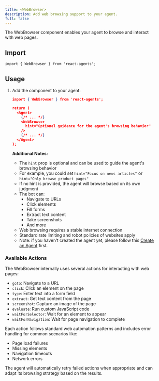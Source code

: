 ```yaml
---
title: <WebBrowser>
description: Add web browsing support to your agent.
full: false
---
```


The WebBrowser component enables your agent to browse and interact with web pages.

## Import

```tsx
import { WebBrowser } from 'react-agents';
```

## Usage

1. Add the component to your agent:
   ```json
   import { WebBrowser } from 'react-agents';

   return (
     <Agent>
       {/* ... */}
       <WebBrowser
         hint="Optional guidance for the agent's browsing behavior"
       />
       {/* ... */}
     </Agent>
   );
   ```

   **Additional Notes:**
   - The `hint` prop is optional and can be used to guide the agent's browsing behavior
   - For example, you could set `hint="Focus on news articles"` or `hint="Only browse product pages"`
   - If no hint is provided, the agent will browse based on its own judgment
   - The bot can:
     - Navigate to URLs
     - Click elements
     - Fill forms
     - Extract text content
     - Take screenshots
     - And more
   - Web browsing requires a stable internet connection
   - Standard rate limiting and robot policies of websites apply
   - Note: if you haven't created the agent yet, please follow this [Create an Agent](/create-an-agent) first.

### Available Actions

The WebBrowser internally uses several actions for interacting with web pages:

- `goto`: Navigate to a URL
- `click`: Click an element on the page
- `type`: Enter text into a form field  
- `extract`: Get text content from the page
- `screenshot`: Capture an image of the page
- `evaluate`: Run custom JavaScript code
- `waitForSelector`: Wait for an element to appear
- `waitForNavigation`: Wait for page navigation to complete

Each action follows standard web automation patterns and includes error handling for common scenarios like:
- Page load failures
- Missing elements
- Navigation timeouts
- Network errors

The agent will automatically retry failed actions when appropriate and can adapt its browsing strategy based on the results.

